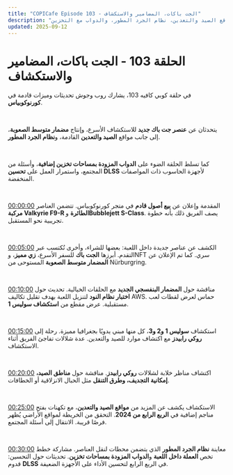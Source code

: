 ```yaml
---
title: "COPICafe Episode 103 - الجت باكات، المضامير والاستكشاف"
description: "ملخص وتحليل تفصيلي لحلقة كوبي كافيه 103 التي تتناول عنصر الجت باك الجديد، المضمار متوسط الصعوبة، استكشاف سوليس، مواقع الصيد والتعدين، نظام الجرد المطور، والدواب مع التخزين."
updated: 2025-09-12
---
```


# الحلقة 103 - <span className="text-orange-500">الجت باكات، المضامير والاستكشاف</span>  

في حلقة كوبي كافيه 103، يشارك روب وجوش تحديثات وميزات قادمة في **كورنوكوبياس**.  

</br>  

يتحدثان عن **عنصر جت باك جديد** للاستكشاف الأسرع، وإنتاج **مضمار متوسط الصعوبة**، إلى جانب مواقع **الصيد والتعدين** القادمة، و**نظام الجرد المطور**.  

</br>  

كما تسلط الحلقة الضوء على **الدواب المزودة بمساحات تخزين إضافية**، وأسئلة من المجتمع، واستمرار العمل على **تحسين DLSS** لأجهزة الحاسوب ذات المواصفات المنخفضة.  

</br>  

[00:00:00](https://youtube.com/watch?v=9D96wb8Myq8&t=0) المقدمة وإعلان عن **بيع أصول قادم** في متجر كورنوكوبياس. تتضمن العناصر **مركبة Valkyrie F9-R الطائرة** و**Bubblejett S-Class**. يصف الفريق ذلك بأنه خطوة تجريبية نحو المستقبل.  

</br>  

[00:05:00](https://youtube.com/watch?v=9D96wb8Myq8&t=300) الكشف عن عناصر جديدة داخل اللعبة: بعضها للشراء، وأخرى تُكتسب عبر التقدم. أبرزها **الجت باك** للسفر الأسرع، **زي مميز**، وNFT سري. كما تم الإعلان عن **المضمار متوسط الصعوبة** المستوحى من Nürburgring.  

</br>  

[00:10:00](https://youtube.com/watch?v=9D96wb8Myq8&t=600) مناقشة حول **المضمار البنفسجي الجديد** مع الحلقات الخيالية. تحديث حول **اختبار نظام النود** لتنزيل اللعبة بهدف تقليل تكاليف AWS. حماس لعرض لقطات لعب مستقبلية. عرض مقطع من **استكشاف سوليس 1**.  

</br>  

[00:15:00](https://youtube.com/watch?v=9D96wb8Myq8&t=900) استكشاف **سوليس 1 و2 و3**، كل منها مبني يدويًا بجغرافيا مميزة. رحلة إلى **روكي رابيدز** مع اكتشاف موارد للصيد والتعدين. عدة شلالات تفاجئ الفريق أثناء الاستكشاف.  

</br>  

[00:20:00](https://youtube.com/watch?v=9D96wb8Myq8&t=1200) اكتشاف مناظر خلابة لشلالات **روكي رابيدز**. مناقشة حول **مناطق الصيد، إمكانية التجديف، وطرق التنقل** مثل الحبال الانزلاقية أو الخطافات.  

</br>  

[00:25:00](https://youtube.com/watch?v=9D96wb8Myq8&t=1500) الاستكشاف يكشف عن المزيد من **مواقع الصيد والتعدين**، مع تكهنات بفتح مناجم إضافية في **الربع الرابع من 2024**. التحقق من الخريطة لمواقع الأراضي يُظهر فرصًا قريبة. الانتقال إلى أسئلة المجتمع.  

</br>  

[00:30:00](https://youtube.com/watch?v=9D96wb8Myq8&t=1800) معاينة **نظام الجرد المطور** الذي يتضمن محطات لنقل العناصر. مشاركة خطط تخص **العملة داخل اللعبة** و**الدواب المزودة بمساحات تخزين**. تحديثات حول التحسين: قدوم **DLSS** في الربع الرابع لتحسين الأداء على الأجهزة الضعيفة.  

